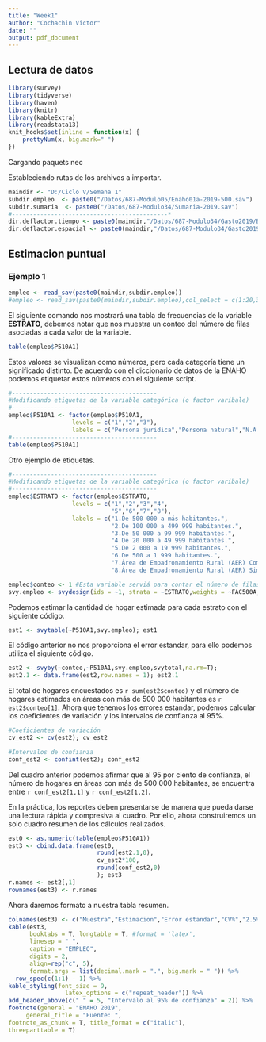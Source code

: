 ---
title: "Week1"
author: "Cochachin Victor"
date: ""
output: pdf_document
---

## Lectura de datos
```{r}
library(survey)
library(tidyverse)
library(haven)
library(knitr)
library(kableExtra)
library(readstata13)
knit_hooks$set(inline = function(x) { 
    prettyNum(x, big.mark=" ")
})
```

Cargando paquets nec

Estableciendo rutas de los archivos a importar.
```{r}
maindir <- "D:/Ciclo V/Semana 1" 
subdir.empleo  <- paste0("/Datos/687-Modulo05/Enaho01a-2019-500.sav")
subdir.sumaria  <- paste0("/Datos/687-Modulo34/Sumaria-2019.sav")
#--------------------------------------------*
dir.deflactor.tiempo <- paste0(maindir,"/Datos/687-Modulo34/Gasto2019/Bases/deflactores_base2019_new.dta")
dir.deflactor.espacial <- paste0(maindir,"/Datos/687-Modulo34/Gasto2019/Bases/despacial_ldnew.dta")
```


## Estimacion puntual

### Ejemplo 1

```{r}
empleo <- read_sav(paste0(maindir,subdir.empleo))
#empleo <- read_sav(paste0(maindir,subdir.empleo),col_select = c(1:20,323))
```

El siguiente comando nos mostrará una tabla de frecuencias de la variable **ESTRATO**, debemos notar que nos muestra un conteo del número de filas asociadas a cada valor de la variable. 

```{r}
table(empleo$P510A1)
```

Estos valores se visualizan como números, pero cada categoría tiene un significado distinto. De acuerdo con el diccionario de datos de la ENAHO podemos etiquetar estos números con el siguiente script. 


```{r}
#-----------------------------------------
#Modificando etiquetas de la variable categórica (o factor varibale)
#-----------------------------------------
empleo$P510A1 <- factor(empleo$P510A1,
                  levels = c("1","2","3"),
                  labels = c("Persona juridica","Persona natural","N.A."))
#-----------------------------------------
table(empleo$P510A1)
```
Otro ejemplo de etiquetas.
```{r}
#-----------------------------------------
#Modificando etiquetas de la variable categórica (o factor varibale)
#-----------------------------------------
empleo$ESTRATO <- factor(empleo$ESTRATO,
                  levels = c("1","2","3","4",
                             "5","6","7","8"),
                  labels = c("1.De 500 000 a más habitantes.",
                             "2.De 100 000 a 499 999 habitantes.",
                             "3.De 50 000 a 99 999 habitantes.",
                             "4.De 20 000 a 49 999 habitantes.",
                             "5.De 2 000 a 19 999 habitantes.",
                             "6.De 500 a 1 999 habitantes.",
                             "7.Área de Empadronamiento Rural (AER) Compuesto.",
                             "8.Área de Empadronamiento Rural (AER) Simple."))

```


```{r}
empleo$conteo <- 1 #Esta variable serviá para contar el número de filas
svy.empleo <- svydesign(ids = ~1, strata = ~ESTRATO,weights = ~FAC500A, data = empleo)
```

Podemos estimar la cantidad de hogar estimada para cada estrato con el siguiente código.

```{r}
est1 <- svytable(~P510A1,svy.empleo); est1
```

El código anterior no nos proporciona el error estandar, para ello podemos utiliza el siguiente código.

```{r}
est2 <- svyby(~conteo,~P510A1,svy.empleo,svytotal,na.rm=T); 
est2.1 <- data.frame(est2,row.names = 1); est2.1
```

El total de hogares encuestados es `r sum(est2$conteo)` y el número de hogares estimados en áreas con más de 500 000 habitantes es `r est2$conteo[1]`. Ahora que tenemos los errores estandar, podemos calcular los coeficientes de variación y los intervalos de confianza al 95%.


```{r}
#Coeficientes de variación
cv_est2 <- cv(est2); cv_est2
```


```{r}
#Intervalos de confianza
conf_est2 <- confint(est2); conf_est2
```
Del cuadro anterior podemos afirmar que al 95 por ciento de confianza, el número de hogares en áreas con más de 500 000 habitantes, se encuentra entre `r conf_est2[1,1]` y  `r conf_est2[1,2]`. 

En la práctica, los reportes deben presentarse de manera que pueda darse una lectura rápida y compresiva al cuadro. Por ello, ahora construiremos un solo cuadro resumen de los cálculos realizados.

```{r}
est0 <- as.numeric(table(empleo$P510A1))
est3 <- cbind.data.frame(est0,
                         round(est2.1,0),
                         cv_est2*100,
                         round(conf_est2,0)
                         ); est3
r.names <- est2[,1]
rownames(est3) <- r.names
```
Ahora daremos formato a nuestra tabla resumen.

```{r cuadro1}
colnames(est3) <- c("Muestra","Estimacion","Error estandar","CV%","2.5%","97.5%")
kable(est3,
      booktabs = T, longtable = T, #format = 'latex',
      linesep = " ",
      caption = "EMPLEO",
      digits = 2,
      align=rep("c", 5),
      format.args = list(decimal.mark = ".", big.mark = " ")) %>%
  row_spec(c(1:1) - 1) %>%
kable_styling(font_size = 9,
                latex_options = c("repeat_header")) %>%
add_header_above(c(" " = 5, "Intervalo al 95% de confianza" = 2)) %>%
footnote(general = "ENAHO 2019",
     general_title = "Fuente: ",
footnote_as_chunk = T, title_format = c("italic"),
threeparttable = T)
```
